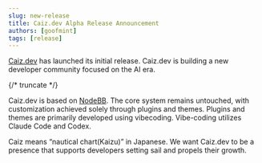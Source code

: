 ```yaml
---
slug: new-release
title: Caiz.dev Alpha Release Announcement
authors: [goofmint]
tags: [release]
---
```


[Caiz.dev](https://caiz.dev/) has launched its initial release. Caiz.dev is building a new developer community focused on the AI era.

{/* truncate */}

Caiz.dev is based on [NodeBB](https://nodebb.org/). The core system remains untouched, with customization achieved solely through plugins and themes. Plugins and themes are primarily developed using vibecoding. Vibe-coding utilizes Claude Code and Codex.

Caiz means “nautical chart(Kaizu)” in Japanese. We want Caiz.dev to be a presence that supports developers setting sail and propels their growth.
